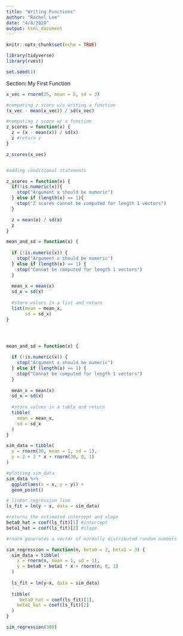 ```yaml
---
title: "Writing Functions"
author: "Rachel Lee"
date: "4/8/2020"
output: html_document
---
```


```r
knitr::opts_chunk$set(echo = TRUE)
```

```r

library(tidyverse)
library(rvest)

set.seed(1)

```

Section: My First Function 

```r

x_vec = rnorm(25, mean = 5, sd = 3)

#computing z score w/o writing a function
(x_vec - mean(x_vec)) / sd(x_vec) 

#computing z score w/ a function
z_scores = function(x) {
  z = (x - mean(x)) / sd(x) 
  z #return z
}

z_scores(x_vec)


#adding conditional statements 

z_scores = function(x) {
  if(!is.numeric(x)){
    stop("Argument x should be numeric")
  } else if (length(x) == 1){
    stop("Z scores cannot be computed for length 1 vectors")
  }

  z = mean(x) / sd(x)
  z
}


```



```r

mean_and_sd = function(x) {
  
  if (!is.numeric(x)) {
    stop("Argument x should be numeric")
  } else if (length(x) == 1) {
    stop("Cannot be computed for length 1 vectors")
  }
  
  mean_x = mean(x)
  sd_x = sd(x)
  
  #store values in a list and return
  list(mean = mean_x,
       sd = sd_x)
}




mean_and_sd = function(x) {
  
  if (!is.numeric(x)) {
    stop("Argument x should be numeric")
  } else if (length(x) == 1) {
    stop("Cannot be computed for length 1 vectors")
  }
  
  mean_x = mean(x)
  sd_x = sd(x)
  
  #store values in a table and return
  tibble(
    mean = mean_x, 
    sd = sd_x
  )
}

```



```r

sim_data = tibble(
  x = rnorm(30, mean = 1, sd = 1),
  y = 2 + 3 * x + rnorm(30, 0, 1)
)

#plotting sim_data
sim_data %>%
  ggplot(aes(x = x, y = y)) + 
  geom_point()

# linear regression line
ls_fit = lm(y ~ x, data = sim_data)

#returns the estimated intercept and slope
beta0_hat = coef(ls_fit)[1] #intercept
beta1_hat = coef(ls_fit)[2] #slope

#rnorm generates a vector of normally distributed random numbers 

sim_regression = function(n, beta0 = 2, beta1 = 3) {
  sim_data = tibble(
    x = rnorm(n, mean = 1, sd = 1),
    y = beta0 + beta1 * x + rnorm(n, 0, 1)
  )
  
  ls_fit = lm(y~x, data = sim_data)
  
  tibble(
     beta0_hat = coef(ls_fit)[1],
    beta1_hat = coef(ls_fit)[2]
  )
}

sim_regression(300)

```




